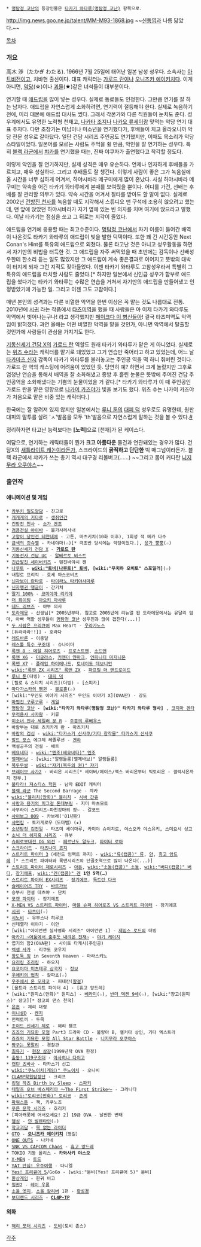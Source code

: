  * [[명탐정 코난]]의 등장인물은 [[타카기 와타루(명탐정 코난)]] 항목으로.

http://img.news.goo.ne.jp/talent/MM-M93-1868.jpg
~~[[신동엽]]과 나름 닮았다.~~

[[목차]]

=== 개요 ===
高木 渉（たかぎ わたる). 1966년 7월 25일에 태어난 일본 남성 성우다. 소속사는 [[아트비전]]이고, 치바현 출신이다. 대표 캐릭터는 [[가로드 란]]이나 [[오니즈카 에이키치]]다. 이게 아니면, [[악당]](☆)이나 [[괴물]](★)같은 녀석들이 대부분이다.

연기할 때 [[애드립]]을 많이 넣는 성우다. 실제로 동료들도 인정한다. 그만큼 연기를 잘 하는 남자다. 애드립을 자연스럽게 소화하려면, 연기력이 절등해야 한다. 실제로 녹음하기 전에, 미리 대본에 애드립 대사도 썼다. 그래서 각본가와 다른 직원들이 눈치도 준다. 성우계에서도 유명한 노력형 천재고, [[나카타 조지]]나 [[나카오 류세이]]랑 맞먹는 악당 연기 대표 주자다. 다만 초창기는 미남이나 미소년을 연기했다가, 후배들이 치고 올라오니까 악당 전문 성우로 갈아탔다. 일단 건담 시리즈 주인공도 연기했지만, 이때도 목소리가 악당 스타일이었다. 일본어를 모르는 사람도 주먹을 쥘 만큼, 악인을 잘 연기하는 성우다. 특히 [[블랙 라군]]에서 [[챠카]]를 연기했을 때는, 진짜 야쿠자가 출연했다고 착각할 정도다.

이렇게 악인을 잘 연기하지만, 실제 성격은 매우 유순하다. 언제나 인자하게 후배들을 가르치고, 매우 성실하다. 그리고 후배들도 잘 챙긴다. 이렇게 사람이 좋은 그가 녹음실에 올 시간을 너무 심하게 어겨서, 하야시바라 메구미에게 많이 혼났다. 사실 하야시바라 메구미는 약속을 어긴 타카기 와타루에게 본때를 보여줬을 뿐이다. 어디를 가건, 선배는 후배를 잘 관리할 의무가 있다. 약속 시간을 어겨서 질타를 받아도 할 말이 없다. 실제로 2002년 [[건방진 천사]]를 녹음할 때도 지각해서 스튜디오 맨 구석에 조용히 앉으려고 했는데, 맨 앞에 앉았던 하야시바라가 자기 옆에 있는 빈 의자를 치며 여기에 앉으라고 말했다. 이날 타카기는 점심을 쏘고 그 뒤로는 지각이 줄었다.

애드립을 연기에 응용할 때는 최고수준이다. [[명탐정 코난]]에서 자기 이름이 들어간 배역이 나온것도 타카기 와타루의 애드립이 빛을 발한 덕택이다. 또한 꽤 긴 시간동안 Next Conan's Hint를 특유의 애드립으로 외쳤다. 물론 타고난 것은 아니고 성우활동을 하면서 자기만의 비법을 터득한 것. 그 애드립을 자주 써먹었을 때 초반에는 감독이나 선배성우한테 한소리 듣는 일도 많았지만 그 애드립이 계속 좋은결과로 이어지고 뜻밖의 대박이 터지게 되자 그런 지적도 잦아들었다. 이젠 타카기 와타루도 고참성우라서 특별히 그 특유의 애드립을 터치할 사람도 줄었다.[* 하지만 일본에서 신인급 성우가 함부로 애드립을 썼다가는 '''{{{#3F00FF 아주 참혹하게 박살난다. 일본 성우계는 헌법보다 무서운 경력이랑, 금강석보다 견고한 위계질서가 존재한다.}}}''' 타카기 와타루는 수많은 연습을 거쳐서 자기만의 애드립을 만들어냈고 인정받았기에 가능한 일. 그리고 이젠 그도 고참이다.]

매년 본인의 성격과는 다른 비열한 악역을 한번 이상은 꼭 맡는 것도 나름대로 전통. 2010년에 [[시귀]] 라는 작품에서 [[타츠미]]역을 했을 때 사람들은 아 이제 타카기 와타루도 악역에서 벗어나는구나! 라고 생각했지만 [[페이크다 이 병신들아]]! 결국 타츠미역도 악역임이 밝혀졌다. 과연 올해는 어떤 비열한 악역을 맡을 것인가, 아니면 악역에서 탈출할 것인가에 사람들이 관심을 가지기도 한다.

[[기동신세기 건담 X]]의 [[가로드 란]] 역할도 원래 타카기 와타루가 맡은 게 아니었다. 실제로는 [[위츠 수]]라는 캐릭터를 맡기로 돼있었고 그거 연습만 죽어라고 하고 있었는데, 어느 날 [[타카마츠 신지]] 감독이 타카기 와타루를 불러놓고는 주인공 역을 떡 하니 줘버린 것이다. 가로드 란 역의 캐스팅에 어려움이 있었던 듯. 당연히 예? 하면서 크게 놀랐지만 그후로 엄청난 연습을 통해서 배역을 잘 소화해냈고 종방 후 흘린 눈물은 뜻밖에 주어진 건담 주인공역을 소화해냈다는 기쁨의 눈물이었을 거 같다.[* 타카기 와타루가 이 때 주인공인 가로드 란을 맡은 영향으로 [[나카이 카즈야]]가 빛을 보기도 했다. 위츠 수는 나카이 카즈야가 처음으로 맡은 비중 있는 캐릭터다.] 

한국에는 잘 알려져 있지 않지만 일본에서는 [[루니 툰]]의 [[대피 덕]] 성우로도 유명한데,
원판 대피의 말투를 살려 'ㅅ'발음을 모두 'th'발음으로 자연스럽게 말하는 것을 볼 수 있다.[http://www.nicovideo.jp/watch/sm7749108 #]

정리하자면 타고난 능력보다는 '''[노력]'''으로 [천재]가 된 케이스다. 

여담으로, 연기하는 캐릭터들이 뭔가 '''크고 아름다운''' 물건과 연관돼있는 경우가 많다. 건담X의 [[새틀라이트 캐논]]이라든가, 스크라이드의 '''굵직하고 단단한''' 빅 매그넘이라든가. 블랙 라군에서 챠카가 쓰는 총기 역시 대구경 리볼버고(......) ~~그리고 몸이 커다란 [[니지무라 오쿠야스]]~~

=== 출연작 ===
==== 애니메이션 및 게임 ====
 * [[카부키 일도양담]] - 진고로
 * [[게게게의 키타로]] - [[생쥐인간]]
 * [[건방진 천사]] - [[소가 겐조]]
 * [[검용전설 야이바]] - 불가사리사내
 * [[고양이 당인전 테얀데에]] - 고톤, 마츠키치(10화 이후), 1회성 적 메카 다수
 * [[금색의 갓슈벨]] - 카네야마(☆)[* 극초반 당시에는 악당이었다.], [[응가 뿡뿡]](☆)
 * [[기동신세기 건담 X]] - '''[[가로드 란]]'''
 * [[기동전사 건담 UC]] - [[알베르토 비스트]]
 * [[긴급발진 세이버키즈]] - 텐진바야시 켄
 * [[나루토]] - '''[[wiki:"토비(나루토)" 토비]], [wiki:"우치하 오비토" 스포일러]'''(☆)
 * 내일로 프리킥 - 호세 마스코비츠
 * [[닌자보이 란타로]] - [[타이라노 타키야샤마루]]
 * [[닌자펭귄 땡글이]] - 간키치
 * [[딸기 100%]] - [[코미야마 리키야]]
 * [[더 화이팅]] - [[아오키 마사루]]
 * [[데드 리브즈]] - 야부 의사
 * [[도라에몽]] - 선생님[* 2005년부터. 참고로 2005년에 리뉴얼 된 도라에몽에서는 유달리 엄마, 아빠 역할 성우들이 [[명탐정 코난]] 성우진과 많이 겹친다(...)]
 * [[두 사람은 프리큐어]] Max Heart - [[우라가노스]]
 * [듀라라라!!]] - 호라다
 * [[레드바론]] - 이중달
 * [[레스톨 특수 구조대]] - 슈나이더
 * [[록맨 8 : 메탈 히어로즈]] - [[프로스트맨]], [[소드맨]]
 * [[록맨 X6]] - [[더글라스]], [[커맨더 얀마크]], [[인피니티 미지니온]]
 * [[록맨 X7]] - [[플레임 하이에나드]], [[토네이도 데보니언]]
 * [[wiki:"록맨 ZX 시리즈" 록맨 ZX]] - [[파프릴 더 맨드로이드]]
 * [[루니 툰]](더빙) - [[대피 덕]]
 * [릴로 & 스티치 시리즈](더빙) - [스피카]
 * [[마다가스카의 펭귄]] - [[블로홀]](☆) 
 * [wiki:"무인도 이야기 시리즈" 무인도 이야기 X](OVA판) - 강도
 * [[마법진 구루구루]] - [[게일]]
 * [[명탐정 코난]] - '''[wiki:"타카기 와타루(명탐정 코난)" 타카기 와타루 형사]''' , [[코지마 겐타]]
 * [[무적용사 사자왕]] - 키류
 * [[미소녀 전사 세일러 문 R]] - [[주홍의 루베우스]]
 * 바람부는 대로 츠키카게 란 - 마츠키치
 * [[바람의 검심]] - [[wiki:"타카스기 신사쿠/기타 창작물" 타카스기 신사쿠]]
 * [[발드 포스]] 에그제 레졸루션 - [[겐하]]
 * 백설공주의 전설 - 배트
 * [[베요네타]] - [[wiki:"엔조(베요네타)" 엔조]]
 * [[벨제바브]] - [wiki:"알랭들롱(벨제바브)" 알랭들롱]
 * [[북두무쌍]] - [[wiki:"쟈기(북두의 권)" 쟈기]]
 * [[브레이브 사가2]] - 바리온 시리즈[* 세이버/에이스/맥스 바리온부터 빅토리온 - 갤럭시온까지 전부.]
 * [[사립 저스티스 학원|불타라! 져스티스 학원]] - 남자 EDIT 캐릭터
 * [[블랙 라군]] The Second Barrage - 챠카
 * [[wiki:"블리치(만화)" 블리치]] - [[시바 간쥬]]
 * [[사랑과 용기의 피그걸 톤데부링]] - 지미 마츠모토
 * 사무라이 스피리츠~파천강마의 장~ - 갈포드
 * [[사이보그 009]] - 카보레('01년판)
 * [[샤먼킹]] - 토카게로우（도마뱀）(★)
 * [[소년탐정 김전일]] - 타츠미 세이마루, 카미야 슈이치로, 야스오카 야스유키, 스미요시 싱고
 * [[소닉 더 헤지혹 시리즈]] - 큐봇
 * [[슈퍼로봇대전 OG 외전]] - [[페르난도 알두크]], [[파이터 로아]]
 * [[스크라이드]] - [[타츠나미 죠지]]
 * [[스트리트 파이터 3]]（세컨드 임팩트 까지）- [[wiki:"류(캡콤)" 류]], [[양]], [[휴고 앙드레]] [* 스트리트 파이터와 록맨시리즈의 단골조역으로 많이 나온다(...)]
 * [[스트리트 파이터 제로]]시리즈 - [[아돈]], [[wiki:"소돔(캡콤)" 소돔]], [[wiki:"버디(캡콤)" 버디]], [[장기에프]], [[wiki:"겐(캡콤)" 겐]] '''1인 5역(…)'''
 * [[스트리트 파이터 EX]]시리즈 - [[장기에프]], [[독트린 다크]]
 * [[슬레이어즈 TRY]] - [[바르가브]]
 * 승부사 전설 테츠야 - 단치
 * [[포켓 파이터]] - 장기에프
 * [[X-MEN VS 스트리트 파이터]], [[마블 슈퍼 히어로즈 VS 스트리트 파이터]] - 장기에프
 * [[시귀]] - [[타츠미]](☆)
 * [[시노비]] - 우부스나 히루코
 * 신데렐라 이야기 - 이안
 * [wiki:"아이언맨 실사영화 시리즈" 아이언맨 1] - [[제임스 로드]]의 더빙
 * [[아카기 ~어둠에서 춤추듯 내려온 천재~]] - [[야기 케이지]]
 * 엽기의 함2(OVA판) - 사이토 타케시(주인공)
 * [[엑셀 사가]] - 리쿠도 코우지
 * [[왕도둑 징]] in Seventh Heaven - 마라스키노
 * [[요리킹 조리킹]] - 하오지
 * [[요코야마 미츠테루 삼국지]] - [[정보]]
 * [[우에키의 법칙]] - 칼파쵸(☆)
 * [[우주에서 온 모자코]] - 피테칸([[왕걸]])
 * [울트라 스트리트 파이터 4] - [휴고 앙드레]
 * [wiki:"원피스(만화)" 원피스] - [[베라미]](☆), [[반더 덱켄 9세]](☆), [wiki:"쟝고(원피스)" 쟝고][* 쟝고의 댄스 천국]
 * [[은혼]] - 체리 대령
 * [[이니셜D]] - [[켄지]]
 * 전력토끼 - 두목
 * [[조이드 신세기 제로]] - 해리 챔프
 * [[죠죠의 기묘한 모험]] Part3 드라마 CD - 불량아 B, 캘커타 상인, 기타 엑스트라
 * [[죠죠의 기묘한 모험 All Star Battle]] - [[니지무라 오쿠야스]]
 * [[짱구는 못말려]] - 경찰관
 * [[최유기]] - [[현장 삼장]](1999년작 OVA 한정)
 * [[출동! 119구조대]] - [[아사히나 다이고]]
 * [[캡틴 츠바사]] - 타카스기 신고
 * [[wiki:"쿠노이치(게임)" 쿠노이치]] - 오니비
 * [[CLAMP학원탐정단]] - 크리프
 * [[킹덤 하츠 Birth by Sleep]] - [[스파키]]
 * [[테일즈 오브 베스페리아 ～The First Strike～]] - 그라나다
 * [[wiki:"토리코(만화)" 토리코]] - [[존게]]
 * [[파워스톤]] - 잭, 키쿠노죠
 * [[푸른 문학 시리즈]] - 호리키
 * [피아캐롯에 어서오세요! 2] 19금 OVA - 날씬한 변태
 * [[헬싱]] - [[얀 발렌타인]](☆)
 * [[학교괴담]] - [[목 없는 라이더]]
 * [[GTO]] - '''[[오니즈카 에이키치]]'''（영길）
 * [[ONE OUTS]] - 나카네
 * [[SNK VS CAPCOM Chaos]] - [[휴고 앙드레]]
 * TOKIO 기동 폴리스 - '''카와사키 야스오'''
 * [[X-MEN]] - [[토드]]
 * [[YAT 안심! 우주여행]] - 다니엘
 * [[Yes! 프리큐어 5]]/GoGo - [wiki:"분비(Yes! 프리큐어 5)" 분비]
 * [[환상게임]] - 한귀 비고
 * [[철권]]2 - [[레이 우롱]]
 * [[소울 엣지]], [[소울 칼리버]] 1편 - [[황성경]]
 * [[보더랜드 시리즈]] - '''[[CL4P-TP]]'''
==== 외화 ====
 * [[해리 포터 시리즈]] - [[도비]](토비 존스)

[[각주]]
